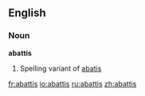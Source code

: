 ==English==
===Noun===
'''abattis'''
# Spelling variant of [[abatis]]

[[fr:abattis]]
[[io:abattis]]
[[ru:abattis]]
[[zh:abattis]]